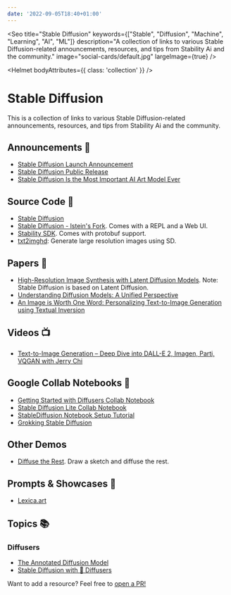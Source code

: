 ```yaml
---
date: '2022-09-05T18:40+01:00'
---
```




<Seo 
  title="Stable Diffusion" 
  keywords={["Stable", "Diffusion", "Machine", "Learning", "AI", "ML"]}
  description="A collection of links to various Stable Diffusion-related announcements, resources, and tips from Stability Ai and the community."
  image="social-cards/default.jpg"
  largeImage={true}
/>

<Helmet bodyAttributes={{ class: 'collection' }} />

# Stable Diffusion

This is a collection of links to various Stable Diffusion-related announcements, resources, and tips from Stability Ai and the community.

## Announcements 📢

- [Stable Diffusion Launch Announcement](https://stability.ai/blog/stable-diffusion-announcement)
- [Stable Diffusion Public Release](https://stability.ai/blog/stable-diffusion-public-release)
- [Stable Diffusion Is the Most Important AI Art Model Ever](https://thealgorithmicbridge.substack.com/p/stable-diffusion-is-the-most-important)

## Source Code 🔬

- [Stable Diffusion](https://github.com/CompVis/stable-diffusion)
- [Stable Diffusion - lstein's Fork](https://github.com/lstein/stable-diffusion). Comes with a REPL and a Web UI.
- [Stability SDK](https://github.com/Stability-AI/stability-sdk). Comes with protobuf support.
- [txt2imghd](https://github.com/jquesnelle/txt2imghd): Generate large resolution images using SD.

## Papers 📄

- [High-Resolution Image Synthesis with Latent Diffusion Models](https://arxiv.org/abs/2112.10752). Note: Stable Diffusion is based on Latent Diffusion.
- [Understanding Diffusion Models: A Unified Perspective](https://arxiv.org/abs/2208.11970)
- [An Image is Worth One Word: Personalizing Text-to-Image Generation using Textual Inversion](https://arxiv.org/abs/2208.01618)

## Videos 📺

- [Text-to-Image Generation – Deep Dive into DALL-E 2, Imagen, Parti, VQGAN with Jerry Chi](https://www.youtube.com/watch?v=SdahlzTVqVc)

## Google Collab Notebooks 🧪

- [Getting Started with Diffusers Collab Notebook](https://colab.research.google.com/github/huggingface/notebooks/blob/main/diffusers/diffusers_intro.ipynb)
- [Stable Diffusion Lite Collab Notebook](https://colab.research.google.com/drive/1cJPmCCUFqVMaF--ee51RVFDCOF09Epbc)
- [StableDiffusion Notebook Setup Tutorial](https://brainartlabs.com/2022/08/28/stablediffusion-notebook-by-pharmapsychotic-setup-tutorial/)
- [Grokking Stable Diffusion](https://colab.research.google.com/drive/1dlgggNa5Mz8sEAGU0wFCHhGLFooW_pf1)

## Other Demos

- [Diffuse the Rest](https://huggingface.co/spaces/huggingface/diffuse-the-rest). Draw a sketch and diffuse the rest.

## Prompts & Showcases 🎨

- [Lexica.art](https://lexica.art)

## Topics 📚

### Diffusers

- [The Annotated Diffusion Model](https://huggingface.co/blog/annotated-diffusion)
- [Stable Diffusion with 🧨 Diffusers](https://huggingface.co/blog/stable_diffusion)

Want to add a resource? Feel free to [open a PR!](https://github.com/kaishin/redalemeden.com/edit/main/src/pages/collections/stable-diffusion/index.mdx)
